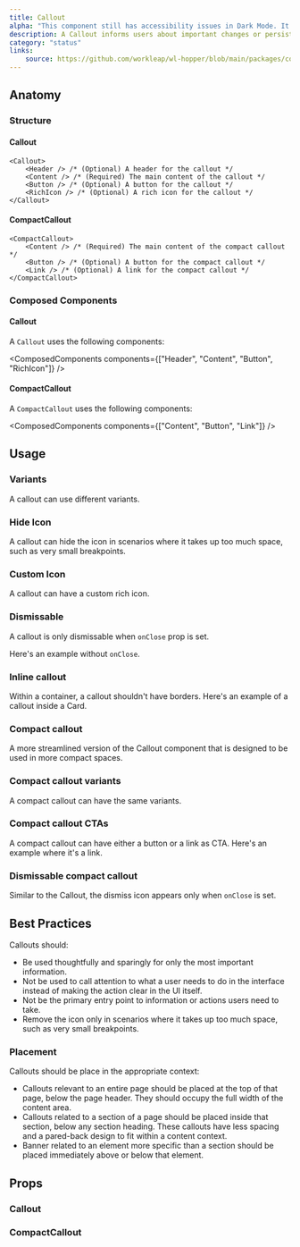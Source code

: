 ```yaml
---
title: Callout
alpha: "This component still has accessibility issues in Dark Mode. It can be used if the application is in Light mode only, but know the colors of this components might change in the future."
description: A Callout informs users about important changes or persistent conditions. Use this component to communicate to users in a prominent way. Callouts are placed at the top of the page or section they apply to, and below the page or section header.
category: "status"
links:
    source: https://github.com/workleap/wl-hopper/blob/main/packages/components/src/callout/src/Callout.tsx
---
```


<Example src="callout/docs/preview" isOpen />

## Anatomy

### Structure

#### Callout

```tsx
<Callout>
    <Header /> /* (Optional) A header for the callout */
    <Content /> /* (Required) The main content of the callout */
    <Button /> /* (Optional) A button for the callout */
    <RichIcon /> /* (Optional) A rich icon for the callout */
</Callout>
```

#### CompactCallout

```tsx
<CompactCallout>
    <Content /> /* (Required) The main content of the compact callout */
    <Button /> /* (Optional) A button for the compact callout */
    <Link /> /* (Optional) A link for the compact callout */
</CompactCallout>
```

### Composed Components

#### Callout

A `Callout` uses the following components:

<ComposedComponents components={["Header", "Content", "Button", "RichIcon"]} />

#### CompactCallout

A `CompactCallout` uses the following components:

<ComposedComponents components={["Content", "Button", "Link"]} />

## Usage

### Variants
A callout can use different variants.

<Example src="callout/docs/variant" />

### Hide Icon
A callout can hide the icon in scenarios where it takes up too much space, such as very small breakpoints.

<Example src="callout/docs/noIcon" />

### Custom Icon
A callout can have a custom rich icon.

<Example src="callout/docs/customIcon" />

### Dismissable
A callout is only dismissable when `onClose` prop is set.

Here's an example without `onClose`.

<Example src="callout/docs/notDismissable" />

### Inline callout
Within a container, a callout shouldn't have borders. Here's an example of a callout inside a Card.

<Example src="callout/docs/inline" />

### Compact callout
A more streamlined version of the Callout component that is designed to be used in more compact spaces.

<Example src="callout/docs/compact" />

### Compact callout variants
A compact callout can have the same variants.

<Example src="callout/docs/compactVariant" />

### Compact callout CTAs
A compact callout can have either a button or a link as CTA. Here's an example where it's a link.

<Example src="callout/docs/compactLink" />

### Dismissable compact callout
Similar to the Callout, the dismiss icon appears only when `onClose` is set.

<Example src="callout/docs/dismissableCompact" />

## Best Practices

Callouts should:

- Be used thoughtfully and sparingly for only the most important information.
- Not be used to call attention to what a user needs to do in the interface instead of making the action clear in the UI itself.
- Not be the primary entry point to information or actions users need to take.
- Remove the icon only in scenarios where it takes up too much space, such as very small breakpoints.

### Placement

Callouts should be place in the appropriate context:

- Callouts relevant to an entire page should be placed at the top of that page, below the page header. They should occupy the full width of the content area.
- Callouts related to a section of a page should be placed inside that section, below any section heading. These callouts have less spacing and a pared-back design to fit within a content context.
- Banner related to an element more specific than a section should be placed immediately above or below that element.

## Props

### Callout

<PropTable component="Callout" />

### CompactCallout

<PropTable component="CompactCallout" />
